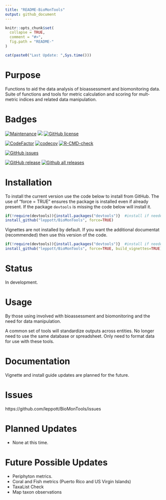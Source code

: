 ```yaml
---
title: "README-BioMonTools"
output: github_document
---
```


<!-- README.md is generated from README.Rmd. Please edit that file -->

```r
knitr::opts_chunk$set(
  collapse = TRUE,
  comment = "#>",
  fig.path = "README-"
)
```

```r
cat(paste0("Last Update: ",Sys.time()))
```

# Purpose
Functions to aid the data analysis of bioassessment and biomonitoring data.
Suite of functions and tools for metric calculation and scoring for mult-metric
indices and related data manipulation.

# Badges
[![Maintenance](https://img.shields.io/badge/Maintained%3F-yes-green.svg)](https://GitHub.com/leppott/BioMonTools/graphs/commit-activity)
[![](https://img.shields.io/badge/lifecycle-stable-green.svg)](https://www.tidyverse.org/lifecycle/#stable)
[![GitHub license](https://img.shields.io/github/license/leppott/BioMonTools.svg)](https://github.com/leppott/BioMonTools/blob/master/LICENSE)

[![CodeFactor](https://www.codefactor.io/repository/github/leppott/BioMonTools/badge)](https://www.codefactor.io/repository/github/leppott/BioMonTools)
[![codecov](https://codecov.io/gh/leppott/BioMonTools/branch/master/graph/badge.svg)](https://codecov.io/gh/leppott/BioMonTools)
[![R-CMD-check](https://github.com/leppott/BioMonTools/workflows/R-CMD-check/badge.svg)](https://github.com/leppott/BioMonTools/actions)

[![GitHub issues](https://img.shields.io/github/issues/leppott/BioMonTools.svg)](https://GitHub.com/leppott/BioMonTools/issues/)

[![GitHub release](https://img.shields.io/github/release/leppott/BioMonTools.svg)](https://GitHub.com/leppott/BioMonTools/releases/)
[![Github all releases](https://img.shields.io/github/downloads/leppott/BioMonTools/total.svg)](https://GitHub.com/leppott/BioMonTools/releases/)

# Installation
To install the current version use the code below to install from GitHub.  The
use of "force = TRUE" ensures the package is installed even if already present.
If the package `devtools` is missing the code below will install it.

```r
if(!require(devtools)){install.packages("devtools")}  #install if needed
install_github("leppott/BioMonTools", force=TRUE)
```

Vignettes are not installed by default.  If you want the additional documentat
(recommended) then use this version of the code.

```r
if(!require(devtools)){install.packages("devtools")}  #install if needed
install_github("leppott/BioMonTools", force=TRUE, build_vignettes=TRUE)
```


# Status
In development. 

# Usage
By those using involved with bioassessment and biomonitoring and the need for data manipulation.

A common set of tools will standardize outputs across entities.  No longer need to use 
the same database or spreadsheet.  Only need to format data for use with these tools.

# Documentation
Vignette and install guide updates are planned for the future.

# Issues
https://github.com/leppott/BioMonTools/issues

# Planned Updates

* None at this time.

# Future Possible Updates

* Periphyton metrics.
* Coral and Fish metrics (Puerto Rico and US Virgin Islands)
* TaxaList Check
* Map taxon observations
